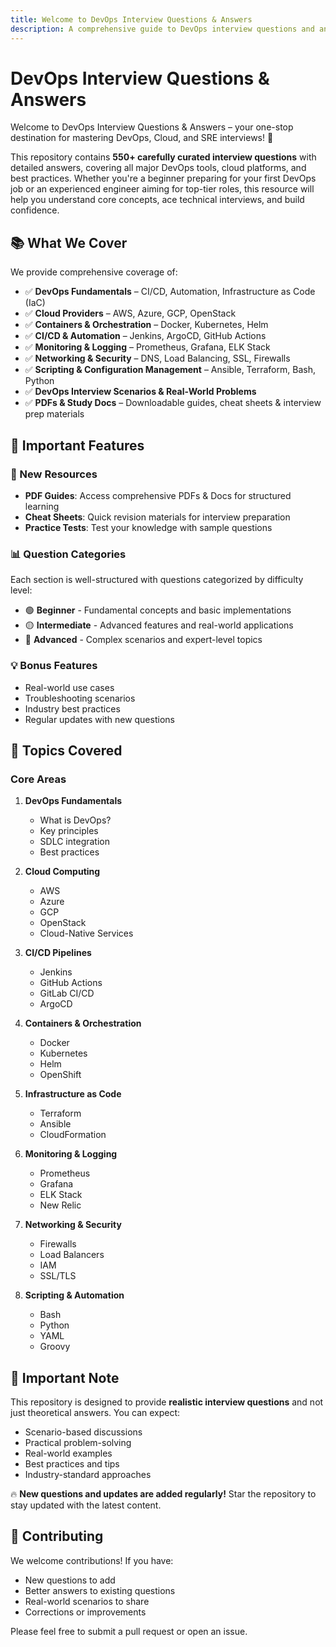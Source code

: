 ```yaml
---
title: Welcome to DevOps Interview Questions & Answers
description: A comprehensive guide to DevOps interview questions and answers
---
```


# DevOps Interview Questions & Answers

Welcome to DevOps Interview Questions & Answers – your one-stop destination for mastering DevOps, Cloud, and SRE interviews! 🚀

This repository contains **550+ carefully curated interview questions** with detailed answers, covering all major DevOps tools, cloud platforms, and best practices. Whether you're a beginner preparing for your first DevOps job or an experienced engineer aiming for top-tier roles, this resource will help you understand core concepts, ace technical interviews, and build confidence.

## 📚 What We Cover

We provide comprehensive coverage of:

- ✅ **DevOps Fundamentals** – CI/CD, Automation, Infrastructure as Code (IaC)
- ✅ **Cloud Providers** – AWS, Azure, GCP, OpenStack
- ✅ **Containers & Orchestration** – Docker, Kubernetes, Helm
- ✅ **CI/CD & Automation** – Jenkins, ArgoCD, GitHub Actions
- ✅ **Monitoring & Logging** – Prometheus, Grafana, ELK Stack
- ✅ **Networking & Security** – DNS, Load Balancing, SSL, Firewalls
- ✅ **Scripting & Configuration Management** – Ansible, Terraform, Bash, Python
- ✅ **DevOps Interview Scenarios & Real-World Problems**
- ✅ **PDFs & Study Docs** – Downloadable guides, cheat sheets & interview prep materials

## 🎯 Important Features

### 📑 New Resources
- **PDF Guides**: Access comprehensive PDFs & Docs for structured learning
- **Cheat Sheets**: Quick revision materials for interview preparation
- **Practice Tests**: Test your knowledge with sample questions

### 📊 Question Categories
Each section is well-structured with questions categorized by difficulty level:

- 🟢 **Beginner** - Fundamental concepts and basic implementations
- 🟡 **Intermediate** - Advanced features and real-world applications
- 🔴 **Advanced** - Complex scenarios and expert-level topics

### 💡 Bonus Features
- Real-world use cases
- Troubleshooting scenarios
- Industry best practices
- Regular updates with new questions

## 📂 Topics Covered

### Core Areas

1. **DevOps Fundamentals**
   - What is DevOps?
   - Key principles
   - SDLC integration
   - Best practices

2. **Cloud Computing**
   - AWS
   - Azure
   - GCP
   - OpenStack
   - Cloud-Native Services

3. **CI/CD Pipelines**
   - Jenkins
   - GitHub Actions
   - GitLab CI/CD
   - ArgoCD

4. **Containers & Orchestration**
   - Docker
   - Kubernetes
   - Helm
   - OpenShift

5. **Infrastructure as Code**
   - Terraform
   - Ansible
   - CloudFormation

6. **Monitoring & Logging**
   - Prometheus
   - Grafana
   - ELK Stack
   - New Relic

7. **Networking & Security**
   - Firewalls
   - Load Balancers
   - IAM
   - SSL/TLS

8. **Scripting & Automation**
   - Bash
   - Python
   - YAML
   - Groovy

## 📌 Important Note

This repository is designed to provide **realistic interview questions** and not just theoretical answers. You can expect:

- Scenario-based discussions
- Practical problem-solving
- Real-world examples
- Best practices and tips
- Industry-standard approaches

🔥 **New questions and updates are added regularly!** Star the repository to stay updated with the latest content.

## 🤝 Contributing

We welcome contributions! If you have:
- New questions to add
- Better answers to existing questions
- Real-world scenarios to share
- Corrections or improvements

Please feel free to submit a pull request or open an issue.
